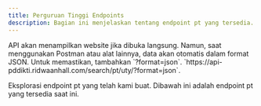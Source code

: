 ```yaml
---
title: Perguruan Tinggi Endpoints
description: Bagian ini menjelaskan tentang endpoint pt yang tersedia.
---
```


<Note type="danger" title="Perhatian">
 API akan menampilkan website jika dibuka langsung. Namun, saat menggunakan Postman atau alat lainnya, data akan otomatis dalam format JSON. Untuk memastikan, tambahkan `?format=json`.
</Note>

<Note type="success" title="Contoh">
 `https://api-pddikti.ridwaanhall.com/search/pt/uty/?format=json`.
</Note>

Eksplorasi endpoint pt yang telah kami buat. Dibawah ini adalah endpoint pt yang tersedia saat ini.

<Outlet path="/getting-started/pt" />